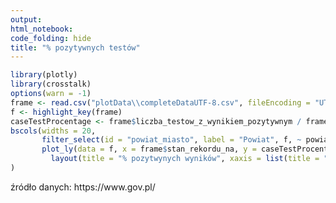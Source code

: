 ```yaml
---
output:
html_notebook:
code_folding: hide
title: "% pozytywnych testów"
---
```

```r
library(plotly)
library(crosstalk)
options(warn = -1)
frame <- read.csv("plotData\\completeDataUTF-8.csv", fileEncoding = "UTF-8")
f <- highlight_key(frame)
caseTestProcentage <- frame$liczba_testow_z_wynikiem_pozytywnym / frame$liczba_wykonanych_testow * 100
bscols(widths = 20,
       filter_select(id = "powiat_miasto", label = "Powiat", f, ~ powiat_miasto),
       plot_ly(data = f, x = frame$stan_rekordu_na, y = caseTestProcentage, type = 'scatter', mode = 'lines', color = frame$powiat_miasto) %>%
         layout(title = "% pozytwynych wyników", xaxis = list(title = "data"), yaxis = list(title = "% pozytwynych wyników"))
)
```
<div>źródło danych: https://www.gov.pl/</div>